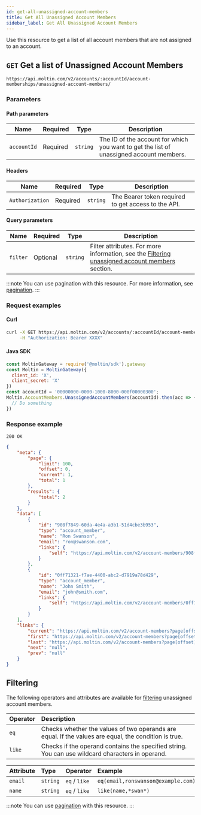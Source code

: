 ```yaml
---
id: get-all-unassigned-account-members
title: Get All Unassigned Account Members
sidebar_label: Get All Unassigned Account Members
---
```


Use this resource to get a list of all account members that are not assigned to an account.

## `GET` Get a list of Unassigned Account Members

```http
https://api.moltin.com/v2/accounts/:accountId/account-memberships/unassigned-account-members/
```

### Parameters

#### Path parameters

| Name | Required | Type | Description |
| --- | --- | --- | --- |
| `accountId` | Required | `string` | The ID of the account for which you want to get the list of unassigned account members. |

#### Headers

| Name | Required | Type | Description |
| --- | --- | --- | --- |
| `Authorization` | Required | `string` | The Bearer token required to get access to the API. |

#### Query parameters

| Name | Required | Type | Description |
 | --- | --- | --- | --- |
| `filter` | Optional | `string` | Filter attributes. For more information, see the [Filtering unassigned account members](#filtering) section. |

:::note
You can use pagination with this resource. For more information, see [pagination](../../../basics/pagination.md).
:::

### Request examples

#### Curl

```bash
curl -X GET https://api.moltin.com/v2/accounts/:accountId/account-memberships/unassigned-account-members/ \
     -H "Authorization: Bearer XXXX"
```

#### Java SDK

```javascript
const MoltinGateway = require('@moltin/sdk').gateway
const Moltin = MoltinGateway({
  client_id: 'X',
  client_secret: 'X'
})
const accountId = '00000000-0000-1000-8000-000f00000300';
Moltin.AccountMembers.UnassignedAccountMembers(accountId).then(acc => {
  // Do something
})
```

### Response example

`200 OK`

```json
{
    "meta": {
        "page": {
            "limit": 100,
            "offset": 0,
            "current": 1,
            "total": 1
        },
        "results": {
            "total": 2
        }
    },
    "data": [
        {
            "id": "908f7849-60da-4e4a-a3b1-51d4cbe3b953",
            "type": "account_member",
            "name": "Ron Swanson",
            "email": "ron@swanson.com",
            "links": {
                "self": "https://api.moltin.com/v2/account-members/908f7849-60da-4e4a-a3b1-51d4cbe3b953"
            }
        },
        {
            "id": "0ff71321-f7ae-4400-abc2-d7919a78d429",
            "type": "account_member",
            "name": "John Smith",
            "email": "john@smith.com",
            "links": {
                "self": "https://api.moltin.com/v2/account-members/0ff71321-f7ae-4400-abc2-d7919a78d429"
            }
        }
    ],
    "links": {
        "current": "https://api.moltin.com/v2/account-members?page[offset]=0&page[limit]=100",
        "first": "https://api.moltin.com/v2/account-members?page[offset]=0&page[limit]=100",
        "last": "https://api.moltin.com/v2/account-members?page[offset]=0&page[limit]=100",
        "next": "null",
        "prev": "null"
    }
}
```

## Filtering

The following operators and attributes are available for [filtering](../../../basics/filtering.md) unassigned account members.

| Operator | Description |
| :--- | :--- |
| `eq` | Checks whether the values of two operands are equal. If the values are equal, the condition is true. |
| `like` | Checks if the operand contains the specified string. You can use wildcard characters in operand. |


| Attribute | Type | Operator | Example |
| :--- | :--- | :--- | :--- |
| `email` | `string` | `eq` / `like` | `eq(email,ronswanson@example.com)` |
| `name` | `string` | `eq` / `like` | `like(name,*swan*)` |


:::note
You can use [pagination](../../../basics/pagination.md) with this resource.
:::
